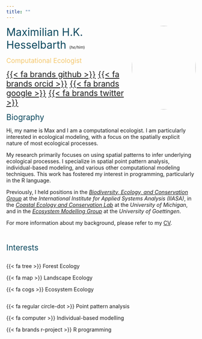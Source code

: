 ```yaml
---
title: ""
---
```


<img src="images/portrait.jpg" style="width:170px; height:223px; border-radius:50%; float:right;">

<span style="color:#0A475D;font-size:200%;"> Maximilian H.K. Hesselbarth </span>
<span style="font-size:75%;"> (_he/him_) </span>

<span style="color:#F4C76D;font-size:125%;"> Computational Ecologist </span>

<span style="font-size:150%"> [{{< fa brands github >}}](https://github.com/mhesselbarth) </span>
<span style="font-size:150%"> [{{< fa brands orcid >}}](https://orcid.org/0000-0003-1125-9918) </span>
<span style="font-size:150%"> [{{< fa brands google >}}](https://scholar.google.com/citations?hl=en&user=PNMHIXAAAAAJ) </span>
<span style="font-size:150%"> [{{< fa brands twitter >}}](https://twitter.com/mhkhesselbarth) </span>

<span style="color:#0A475D;font-size:150%"> Biography </span>

Hi, my name is Max and I am a computational ecologist. I am particularly interested in ecological modeling, with a focus on the spatially explicit nature of most ecological processes.

My research primarily focuses on using spatial patterns to infer underlying ecological processes. I specialize in spatial point pattern analysis, individual-based modeling, and various other computational modeling techniques. This work has fostered my interest in programming, particularly in the R language.

Previously, I held positions in the [_Biodiversity, Ecology, and Conservation Group_](https://iiasa.ac.at/programs/bnr/bec) at the _International Institute for Applied Systems Analysis (IIASA)_, in the [_Coastal Ecology and Conservation Lab_](https://www.jacoballgeier.com/) at the _University of Michigan_, and in the [_Ecosystem Modelling Group_](https://www.uni-goettingen.de/de/102170.html) at the _University of Goettingen_.

For more information about my background, please refer to my [CV](CV.html).

<br>

<span style="color:#0A475D;font-size:150%"> Interests </span>

<div class="row">
  <div class="column">

  {{< fa tree >}} Forest Ecology

  {{< fa map >}} Landscape Ecology

  {{< fa cogs >}} Ecosystem Ecology

  </div>

  <div class="column">

  {{< fa regular circle-dot >}} Point pattern analysis

  {{< fa computer >}} Individual-based modelling

  {{< fa brands r-project >}} R programming

  </div>
</div>
